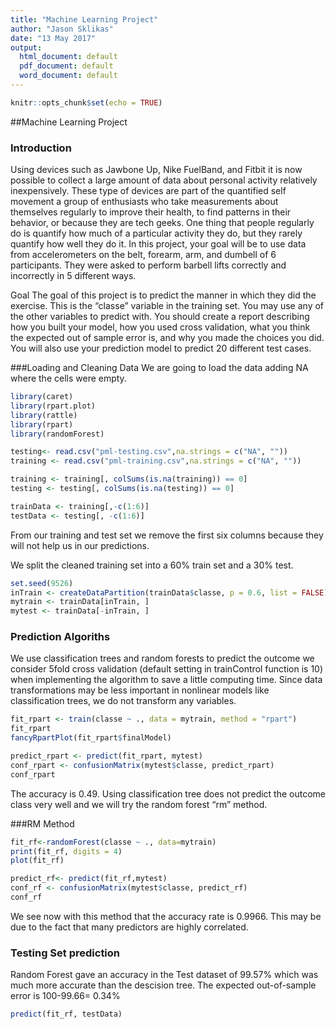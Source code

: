 ---
title: "Machine Learning Project"
author: "Jason Sklikas"
date: "13 May 2017"
output:
  html_document: default
  pdf_document: default
  word_document: default
---

```{r setup, include=FALSE}
knitr::opts_chunk$set(echo = TRUE)
```

##Machine Learning Project

### Introduction

Using devices such as Jawbone Up, Nike FuelBand, and Fitbit it is now possible to collect a large amount of data about personal activity relatively inexpensively. These type of devices are part of the quantified self movement a group of enthusiasts who take measurements about themselves regularly to improve their health, to find patterns in their behavior, or because they are tech geeks. One thing that people regularly do is quantify how much of a particular activity they do, but they rarely quantify how well they do it. In this project, your goal will be to use data from accelerometers on the belt, forearm, arm, and dumbell of 6 participants. They were asked to perform barbell lifts correctly and incorrectly in 5 different ways.

Goal
The goal of this project is to predict the manner in which they did the exercise. This is the "classe" variable in the training set. You may use any of the other variables to predict with. You should create a report describing how you built your model, how you used cross validation, what you think the expected out of sample error is, and why you made the choices you did. You will also use your prediction model to predict 20 different test cases.


###Loading and Cleaning Data
We are going to load the data adding NA where the cells were empty.
```{r}
library(caret)
library(rpart.plot)
library(rattle)
library(rpart)
library(randomForest)
```

```{r,cache=TRUE}
testing<- read.csv("pml-testing.csv",na.strings = c("NA", ""))
training <- read.csv("pml-training.csv",na.strings = c("NA", ""))

training <- training[, colSums(is.na(training)) == 0]
testing <- testing[, colSums(is.na(testing)) == 0]

trainData <- training[,-c(1:6)]
testData <- testing[, -c(1:6)]
```
From our training and test set we remove the first six columns because they will not help us in our predictions.

We split the cleaned training set into a 60% train set  and a 30% test.
```{r}
set.seed(9526)
inTrain <- createDataPartition(trainData$classe, p = 0.6, list = FALSE)
mytrain <- trainData[inTrain, ]
mytest <- trainData[-inTrain, ]
```

### Prediction Algoriths
We use classification trees and random forests to predict the outcome
we consider 5fold
cross validation
(default setting in trainControl function is 10) when implementing the algorithm to save a little computing
time. Since data transformations may be less important in nonlinear
models like classification trees, we do
not transform any variables.

```{r, cache=TRUE}
fit_rpart <- train(classe ~ ., data = mytrain, method = "rpart")
fit_rpart
fancyRpartPlot(fit_rpart$finalModel)

predict_rpart <- predict(fit_rpart, mytest)
conf_rpart <- confusionMatrix(mytest$classe, predict_rpart)
conf_rpart
```
The accuracy is 0.49. Using classification tree does not predict the outcome class very well and we will try the random forest "rm" method.

###RM Method

```{r, cache=TRUE}
fit_rf<-randomForest(classe ~ ., data=mytrain)
print(fit_rf, digits = 4)
plot(fit_rf)

predict_rf<- predict(fit_rf,mytest)
conf_rf <- confusionMatrix(mytest$classe, predict_rf)
conf_rf
```
We see now with this method that the accuracy rate is 0.9966. This may be due to the fact that many predictors are
highly correlated.

### Testing Set prediction
Random Forest gave an accuracy in the Test dataset of 99.57% which was much  more accurate than the descision tree. The expected out-of-sample error is 100-99.66= 0.34%
```{r}
predict(fit_rf, testData)

```



